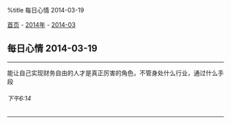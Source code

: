%title 每日心情 2014-03-19

[[../../../index|首页]] - [[../index|2014年]] - [[index|2014-03]]
==每日心情 2014-03-19==
----
能让自己实现财务自由的人才是真正厉害的角色，不管身处什么行业，通过什么手段
======下午6:14======
----
